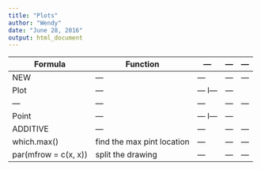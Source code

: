 ```yaml
---
title: "Plots"
author: "Wendy"
date: "June 28, 2016"
output: html_document
---
```


| Formula | Function | --- | --- | --- |
| --- | --- | --- | --- | --- |
| NEW | --- | --- | --- | --- |
| Plot | --- | --- l--- | --- |
| --- | --- | --- | --- | --- |
| Point | --- | --- l--- | --- |
| ADDITIVE | --- | --- | --- | --- |
| which.max() | find the max pint location | --- | --- | --- |
| par(mfrow = c(x, x)) | split the drawing | --- | --- | --- |
